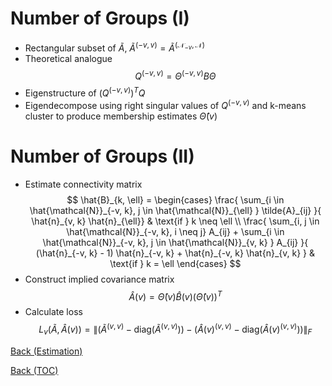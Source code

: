 # Number of Groups (I) {id="chen"}

- Rectangular subset of $\tilde{A}$, $\tilde{A}^{(-v, v)} = \tilde{A}^{(\mathcal{N}_{-v}, \mathcal{N})}$
- Theoretical analogue
$$
Q^{(-v, v)} = \Theta^{(-v, v)} B \Theta
$$
- Eigenstructure of $\left( Q^{(-v, v)} \right)^T Q$
\begin{align*}
\left( Q^{(-v, v)} \right)^T Q &= \Theta B^T \left( \Theta^{(-v, v)} \right)^T \Theta^{(-v, v)} B \Theta^T \\
&= \Theta B^T \left( \Delta^{(-v, -v)} \right)^2 B \Theta^T .
\end{align*}
- Eigendecompose using right singular values of $Q^{(-v, v)}$ and k-means cluster to produce membership estimates $\hat{\Theta}(v)$

# Number of Groups (II)

- Estimate connectivity matrix
$$
\hat{B}_{k, \ell} = \begin{cases}
\frac{ \sum_{i \in \hat{\mathcal{N}}_{-v, k}, j \in \hat{\mathcal{N}}_{\ell} } \tilde{A}_{ij} }{ \hat{n}_{v, k} \hat{n}_{\ell}} & \text{if } k \neq \ell \\
\frac{ \sum_{i, j \in \hat{\mathcal{N}}_{-v, k}, i \neq j} A_{ij} + \sum_{i \in \hat{\mathcal{N}}_{-v, k}, j \in \hat{\mathcal{N}}_{v, k} } A_{ij} }{ (\hat{n}_{-v, k} - 1) \hat{n}_{-v, k} + \hat{n}_{-v, k} \hat{n}_{v, k} } & \text{if } k = \ell
\end{cases}
$$
- Construct implied covariance matrix 
$$
\hat{A}(v) = \hat{\Theta}(v) \hat{B}(v) \left( \hat{\Theta}(v) \right)^T
$$
- Calculate loss
$$
L_v(\tilde{A}, \hat{A}(v)) = \left\lVert \left( \tilde{A}^{(v,v)} - \text{diag}(\tilde{A}^{(v,v)}) \right) - \left( \hat{A}(v)^{(v,v)} - \text{diag}(\hat{A}(v)^{(v,v)}) \right) \right\rVert_F
$$

<a href="#/J_estimation">Back (Estimation)</a>

<a href="#/toc">Back (TOC)</a>

